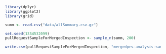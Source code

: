 ```r
library(dplyr)
library(ggplot2)
library(grid)

summ <- read.csv("data/allSummary.csv.gz")

set.seed(1334532099)
pullRequestSampleForMergedInspection <- sample_n(summ, 200)
```

```r
write.csv(pullRequestSampleForMergedInspection, "mergedprs-analysis-sample.csv")
```